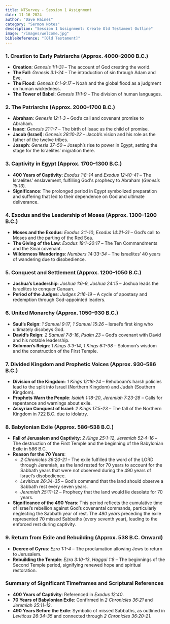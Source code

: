 ```yaml
---
title: NTSurvey - Session 1 Assignment
date: 11-16-2024
author: "Dave Haines"
category: "Sermon Notes"
description: "Session 1 Assignment: Create Old Testament Outline"
image: "/images/welcome.jpg"
bibleReference: "[Old Testament]"
---
```



### 1. **Creation to Early Patriarchs (Approx. 4000–2000 B.C.)**
   - **Creation**: *Genesis 1:1-31* – The account of God creating the world.
   - **The Fall**: *Genesis 3:1-24* – The introduction of sin through Adam and Eve.
   - **The Flood**: *Genesis 6:1–9:17* – Noah and the global flood as a judgment on human wickedness.
   - **The Tower of Babel**: *Genesis 11:1-9* – The division of human languages.

### 2. **The Patriarchs (Approx. 2000–1700 B.C.)**
   - **Abraham**: *Genesis 12:1-3* – God’s call and covenant promise to Abraham.
   - **Isaac**: *Genesis 21:1-7* – The birth of Isaac as the child of promise.
   - **Jacob (Israel)**: *Genesis 28:10-22* – Jacob’s vision and his role as the father of the twelve tribes.
   - **Joseph**: *Genesis 37–50* – Joseph’s rise to power in Egypt, setting the stage for the Israelites’ migration there.

### 3. **Captivity in Egypt (Approx. 1700–1300 B.C.)**
   - **400 Years of Captivity**: *Exodus 1:8-14* and *Exodus 12:40-41* – The Israelites' enslavement, fulfilling God's prophecy to Abraham (*Genesis 15:13*).
   - **Significance**: The prolonged period in Egypt symbolized preparation and suffering that led to their dependence on God and ultimate deliverance.

### 4. **Exodus and the Leadership of Moses (Approx. 1300–1200 B.C.)**
   - **Moses and the Exodus**: *Exodus 3:1-10*, *Exodus 14:21-31* – God’s call to Moses and the parting of the Red Sea.
   - **The Giving of the Law**: *Exodus 19:1–20:17* – The Ten Commandments and the Sinai covenant.
   - **Wilderness Wanderings**: *Numbers 14:33-34* – The Israelites’ 40 years of wandering due to disobedience.

### 5. **Conquest and Settlement (Approx. 1200–1050 B.C.)**
   - **Joshua’s Leadership**: *Joshua 1:6-9*, *Joshua 24:15* – Joshua leads the Israelites to conquer Canaan.
   - **Period of the Judges**: *Judges 2:16-19* – A cycle of apostasy and redemption through God-appointed leaders.

### 6. **United Monarchy (Approx. 1050–930 B.C.)**
   - **Saul’s Reign**: *1 Samuel 9:17*, *1 Samuel 15:26* – Israel’s first king who ultimately disobeys God.
   - **David’s Reign**: *2 Samuel 7:8-16*, *Psalm 23* – God’s covenant with David and his notable leadership.
   - **Solomon’s Reign**: *1 Kings 3:3-14*, *1 Kings 6:1-38* – Solomon’s wisdom and the construction of the First Temple.

### 7. **Divided Kingdom and Prophetic Voices (Approx. 930–586 B.C.)**
   - **Division of the Kingdom**: *1 Kings 12:16-24* – Rehoboam’s harsh policies lead to the split into Israel (Northern Kingdom) and Judah (Southern Kingdom).
   - **Prophets Warn the People**: *Isaiah 1:18-20*, *Jeremiah 7:23-28* – Calls for repentance and warnings about exile.
   - **Assyrian Conquest of Israel**: *2 Kings 17:5-23* – The fall of the Northern Kingdom in 722 B.C. due to idolatry.

### 8. **Babylonian Exile (Approx. 586–538 B.C.)**
   - **Fall of Jerusalem and Captivity**: *2 Kings 25:1-12*, *Jeremiah 52:4-16* – The destruction of the First Temple and the beginning of the Babylonian Exile in 586 B.C.
   - **Reason for the 70 Years**: 
     - *2 Chronicles 36:20-21* – The exile fulfilled the word of the LORD through Jeremiah, as the land rested for 70 years to account for the Sabbath years that were not observed during the 490 years of Israel’s disobedience.
     - *Leviticus 26:34-35* – God’s command that the land should observe a Sabbath rest every seven years.
     - *Jeremiah 25:11-12* – Prophecy that the land would lie desolate for 70 years.
   - **Significance of the 490 Years**: This period reflects the cumulative time of Israel’s rebellion against God’s covenantal commands, particularly neglecting the Sabbath year of rest. The *490 years* preceding the exile represented 70 missed Sabbaths (every seventh year), leading to the enforced rest during captivity.

### 9. **Return from Exile and Rebuilding (Approx. 538 B.C. Onward)**
   - **Decree of Cyrus**: *Ezra 1:1-4* – The proclamation allowing Jews to return to Jerusalem.
   - **Rebuilding the Temple**: *Ezra 3:10-13*, *Haggai 1:8* – The beginnings of the Second Temple period, signifying renewed hope and spiritual restoration.

### **Summary of Significant Timeframes and Scriptural References**
   - **400 Years of Captivity**: Referenced in *Exodus 12:40*.
   - **70 Years of Babylonian Exile**: Confirmed in *2 Chronicles 36:21* and *Jeremiah 25:11-12*.
   - **490 Years Before the Exile**: Symbolic of missed Sabbaths, as outlined in *Leviticus 26:34-35* and connected through *2 Chronicles 36:20-21*.

